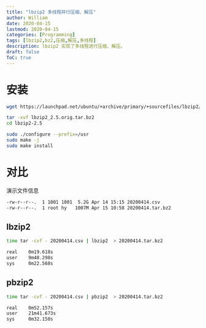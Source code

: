 ```yaml
---
title: "lbzip2 多线程并行压缩、解压"
author: William
date: 2020-04-15
lastmod: 2020-04-15
categories: [Programming]
tags: [lbzip2,bz2,压缩,解压,多线程]
description: lbzip2 实现了多线程进行压缩、解压。
draft: false
ToC: true
---
```




# 安装

```bash
wget https://launchpad.net/ubuntu/+archive/primary/+sourcefiles/lbzip2/2.5-2/lbzip2_2.5.orig.tar.bz2

tar -xvf lbzip2_2.5.orig.tar.bz2
cd lbzip2-2.5

sudo ./configure --prefix=/usr
sudo make -j
sudo make install
```

# 对比

演示文件信息

```bash
-rw-r--r--.  1 1001 1001  5.2G Apr 14 15:15 20200414.csv
-rw-r--r--.  1 root hy   1007M Apr 15 10:58 20200414.tar.bz2
```



## lbzip2

```bash
time tar -cvf - 20200414.csv | lbzip2  > 20200414.tar.bz2

real    0m19.618s
user    9m48.298s
sys     0m22.568s
```

## pbzip2

```bash
time tar -cvf - 20200414.csv | pbzip2  > 20200414.tar.bz2

real    0m52.157s
user    21m41.673s
sys     0m32.150s

```

